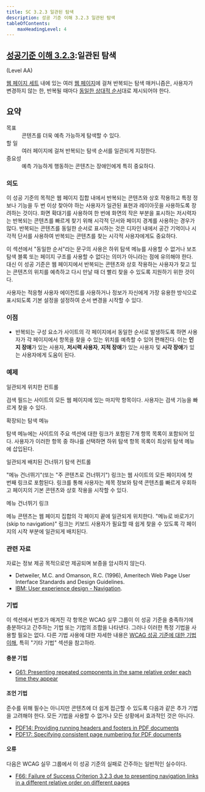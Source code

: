 ```yaml
---
title: SC 3.2.3 일관된 탐색
description: 성공 기준 이해 3.2.3 일관된 탐색
tableOfContents:
    maxHeadingLevel: 4
---
```



## [성공기준 이해 3.2.3](https://w3.org/TR/WCAG22#consistent-navigation):일관된 탐색 

(Level AA)

<Card title="성공 기준(SC)"></Card>

[웹 페이지 세트](../../../glossary/set-of-web-pages) 내에 있는 여러 [웹 페이지](../../../glossary/web-page)에 걸쳐 반복되는 탐색 매커니즘은, 사용자가 변경하지 않는 한, 반복될 때마다 [동일한 상대적 순서](../../../glossary/same-relative-order)대로 제시되어야 한다.

## 요약

<dl>
<dt>목표</dt>
<dd>콘텐츠를 더욱 예측 가능하게 탐색할 수 있다.</dd>
<dt>할 일</dt>
<dd>여러 페이지에 걸쳐 반복되는 탐색 순서를 일관되게 지정한다.</dd>
<dt>중요성</dt>
<dd>예측 가능하게 행동하는 콘텐츠는 장애인에게 특히 중요하다.</dd>
</dl>

### 의도

이 성공 기준의 목적은 웹 페이지 집합 내에서 반복되는 콘텐츠와 상호 작용하고 특정 정보나 기능을 두 번 이상 찾아야 하는 사용자가 일관된 표현과 레이아웃을 사용하도록 장려하는 것이다. 화면 확대기를 사용하여 한 번에 화면의 작은 부분을 표시하는 저시력자는 반복되는 콘텐츠를 빠르게 찾기 위해 시각적 단서와 페이지 경계를 사용하는 경우가 많다. 반복되는 콘텐츠를 동일한 순서로 표시하는 것은 디자인 내에서 공간 기억이나 시각적 단서를 사용하여 반복되는 콘텐츠를 찾는 시각적 사용자에게도 중요하다.

이 섹션에서 "동일한 순서"라는 문구의 사용은 하위 탐색 메뉴를 사용할 수 없거나 보조 탐색 블록 또는 페이지 구조를 사용할 수 없다는 의미가 아니라는 점에 유의해야 한다. 대신 이 성공 기준은 웹 페이지에서 반복되는 콘텐츠와 상호 작용하는 사용자가 찾고 있는 콘텐츠의 위치를 ​​예측하고 다시 만날 때 더 빨리 찾을 수 있도록 지원하기 위한 것이다.

사용자는 적응형 사용자 에이전트를 사용하거나 정보가 자신에게 가장 유용한 방식으로 표시되도록 기본 설정을 설정하여 순서 변경을 시작할 수 있다.

### 이점

*   반복되는 구성 요소가 사이트의 각 페이지에서 동일한 순서로 발생하도록 하면 사용자가 각 페이지에서 항목을 찾을 수 있는 위치를 예측할 수 있어 편해진다. 이는 **인지 장애**가 있는 사용자, **저시력 사용자**, **지적 장애**가 있는 사용자 및 **시각 장애**가 있는 사용자에게 도움이 된다.

### 예제

일관되게 위치한 컨트롤

검색 필드는 사이트의 모든 웹 페이지에 있는 마지막 항목이다. 사용자는 검색 기능을 빠르게 찾을 수 있다.

확장되는 탐색 메뉴

탐색 메뉴에는 사이트의 주요 섹션에 대한 링크가 포함된 7개 항목 목록이 포함되어 있다. 사용자가 이러한 항목 중 하나를 선택하면 하위 탐색 항목 목록이 최상위 탐색 메뉴에 삽입된다.

일관되게 배치된 건너뛰기 탐색 컨트롤

"메뉴 건너뛰기"(또는 "주 콘텐츠로 건너뛰기") 링크는 웹 사이트의 모든 페이지에 첫 번째 링크로 포함된다. 링크를 통해 사용자는 제목 정보와 탐색 콘텐츠를 빠르게 우회하고 페이지의 기본 콘텐츠와 상호 작용을 시작할 수 있다.

메뉴 건너뛰기 링크

메뉴 콘텐츠는 웹 페이지 집합의 각 페이지 끝에 일관되게 위치한다. "메뉴로 바로가기(skip to navigation)" 링크는 키보드 사용자가 필요할 때 쉽게 찾을 수 있도록 각 페이지의 시작 부분에 일관되게 배치된다.

### 관련 자료

자료는 정보 제공 목적으로만 제공되며 보증을 암시하지 않는다.

*   Detweiler, M.C. and Omanson, R.C. (1996), Ameritech Web Page User Interface Standards and Design Guidelines.
*   [IBM: User experience design - Navigation](https://www.ibm.com/able/toolkit/design/ux/navigation/).

### 기법

이 섹션에서 번호가 매겨진 각 항목은 WCAG 실무 그룹이 이 성공 기준을 충족하기에 충분하다고 간주하는 기법 또는 기법의 조합을 나타낸다. 그러나 이러한 특정 기법을 사용할 필요는 없다. 다른 기법 사용에 대한 자세한 내용은 [WCAG 성공 기준에 대한 기법 이해](understanding-techniques), 특히 "기타 기법" 섹션을 참고하라.

#### 충분 기법

*   [G61: Presenting repeated components in the same relative order each time they appear](https://www.w3.org/WAI/WCAG22/Techniques/general/G61)

#### 조언 기법

준수를 위해 필수는 아니지만 콘텐츠에 더 쉽게 접근할 수 있도록 다음과 같은 추가 기법을 고려해야 한다. 모든 기법을 사용할 수 없거나 모든 상황에서 효과적인 것은 아니다.

*   [PDF14: Providing running headers and footers in PDF documents](https://www.w3.org/WAI/WCAG22/Techniques/pdf/PDF14)
*   [PDF17: Specifying consistent page numbering for PDF documents](https://www.w3.org/WAI/WCAG22/Techniques/pdf/PDF17)

#### 오류

다음은 WCAG 실무 그룹에서 이 성공 기준의 실패로 간주하는 일반적인 실수이다.

*   [F66: Failure of Success Criterion 3.2.3 due to presenting navigation links in a different relative order on different pages](https://www.w3.org/WAI/WCAG22/Techniques/failures/F66)

